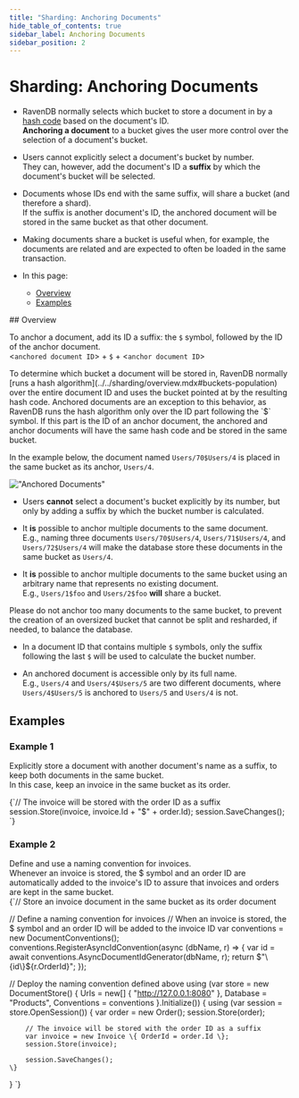 ```yaml
---
title: "Sharding: Anchoring Documents"
hide_table_of_contents: true
sidebar_label: Anchoring Documents
sidebar_position: 2
---
```



# Sharding: Anchoring Documents
<Admonition type="note" title="">

* RavenDB normally selects which bucket to store a document in 
  by a [hash code](../../sharding/overview.mdx#buckets-population) 
  based on the document's ID.  
  **Anchoring a document** to a bucket gives the user more control 
  over the selection of a document's bucket.  
* Users cannot explicitly select a document's bucket by number.  
  They can, however, add the document's ID a **suffix** by which 
  the document's bucket will be selected.  
* Documents whose IDs end with the same suffix, will share 
  a bucket (and therefore a shard).  
  If the suffix is another document's ID, the anchored document 
  will be stored in the same bucket as that other document.  
* Making documents share a bucket is useful when, for example, 
  the documents are related and are expected to often be loaded in the 
  same transaction.  

* In this page:  
  * [Overview](../../sharding/administration/anchoring-documents.mdx#overview)  
  * [Examples](../../sharding/administration/anchoring-documents.mdx#examples)  
  
</Admonition>
## Overview

To anchor a document, add its ID a suffix: the `$` symbol, 
followed by the ID of the anchor document.  
&lt;`anchored document ID`&gt; + `$` + &lt;`anchor document ID`&gt;  

<Admonition type="note" title="">
To determine which bucket a document will be stored in, RavenDB 
normally [runs a hash algorithm](../../sharding/overview.mdx#buckets-population) 
over the entire document ID and uses the bucket pointed at by the 
resulting hash code.  
Anchored documents are an exception to this behavior, as RavenDB 
runs the hash algorithm only over the ID part following the `$` symbol.  
If this part is the ID of an anchor document, the anchored and anchor 
documents will have the same hash code and be stored in the same bucket.  
</Admonition>

In the example below, the document named `Users/70$Users/4` is placed 
in the same bucket as its anchor, `Users/4`.  

!["Anchored Documents"](./assets/anchored-documents.png)

* Users **cannot** select a document's bucket explicitly by its number, 
  but only by adding a suffix by which the bucket number is calculated.  

* It **is** possible to anchor multiple documents to the same document.  
  E.g., naming three documents `Users/70$Users/4`, `Users/71$Users/4`, 
  and `Users/72$Users/4` will make the database store these documents 
  in the same bucket as `Users/4`.  

* It **is** possible to anchor multiple documents to the same bucket 
  using an arbitrary name that represents no existing document.  
  E.g., `Users/1$foo` and `Users/2$foo` **will** share a bucket.  

<Admonition type="warning" title="">
Please do not anchor too many documents to the same bucket, to prevent 
the creation of an oversized bucket that cannot be split and resharded, 
if needed, to balance the database.  
</Admonition>

<Admonition type="note" title="Notes about document names:" id="notes-about-document-names" href="#notes-about-document-names">

* In a document ID that contains multiple `$` symbols, only the 
  suffix following the last `$` will be used to calculate the bucket number.  

* An anchored document is accessible only by its full name.  
  E.g., `Users/4` and `Users/4$Users/5` are two different documents, 
  where `Users/4$Users/5` is anchored to `Users/5` and `Users/4` is not.  
</Admonition>



## Examples

### Example 1

Explicitly store a document with another document's name as a suffix, 
to keep both documents in the same bucket.  
In this case, keep an invoice in the same bucket as its order.  

<TabItem value="storeInvoiceInOrderBucketExplicitNaming" label="storeInvoiceInOrderBucketExplicitNaming">
<CodeBlock language="csharp">
{`// The invoice will be stored with the order ID as a suffix
session.Store(invoice, invoice.Id + "$" + order.Id);
session.SaveChanges();
`}
</CodeBlock>
</TabItem>

### Example 2

Define and use a naming convention for invoices.  
Whenever an invoice is stored, the $ symbol and an order ID are automatically added 
to the invoice's ID to assure that invoices and orders are kept in the same bucket.  
<TabItem value="storeInvoiceInOrderBucketNamingConvention" label="storeInvoiceInOrderBucketNamingConvention">
<CodeBlock language="csharp">
{`// Store an invoice document in the same bucket as its order document

// Define a naming convention for invoices
// When an invoice is stored, the $ symbol and an order ID will be added to the invoice ID
var conventions = new DocumentConventions();
conventions.RegisterAsyncIdConvention<Invoice>(async (dbName, r) =>
\{
    var id = await conventions.AsyncDocumentIdGenerator(dbName, r);
    return $"\{id\}$\{r.OrderId\}";
\});

// Deploy the naming convention defined above
using (var store = new DocumentStore()
\{
    Urls = new[] \{ "http://127.0.0.1:8080" \},
    Database = "Products",
    Conventions = conventions
\}.Initialize())
\{
    using (var session = store.OpenSession())
    \{
        var order = new Order();
        session.Store(order);
        
        // The invoice will be stored with the order ID as a suffix
        var invoice = new Invoice \{ OrderId = order.Id \};
        session.Store(invoice);
        
        session.SaveChanges();
    \} 
\}
`}
</CodeBlock>
</TabItem>



